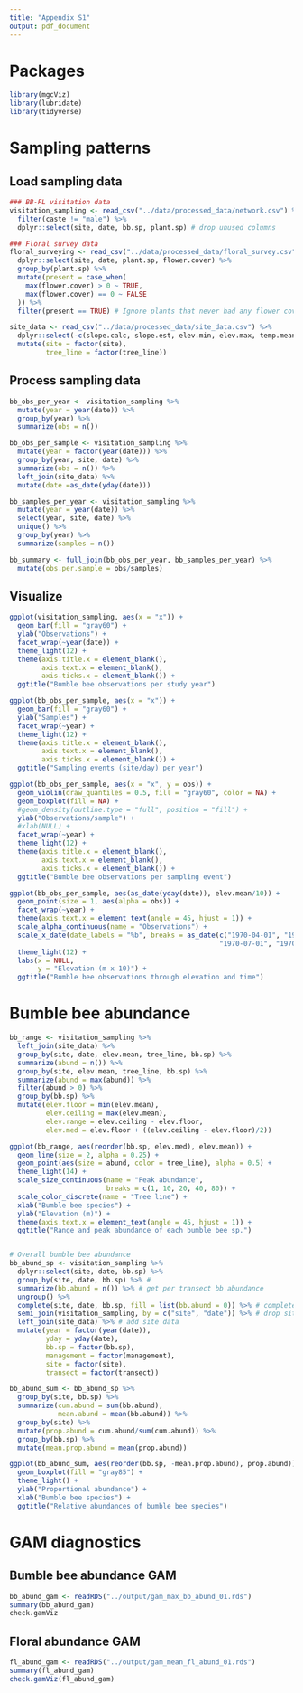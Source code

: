 ```yaml
---
title: "Appendix S1"
output: pdf_document
---
```


# Packages
```r
library(mgcViz)
library(lubridate)
library(tidyverse)
```

# Sampling patterns
## Load sampling data
```r
### BB-FL visitation data
visitation_sampling <- read_csv("../data/processed_data/network.csv") %>%
  filter(caste != "male") %>%
  dplyr::select(site, date, bb.sp, plant.sp) # drop unused columns

### Floral survey data
floral_surveying <- read_csv("../data/processed_data/floral_survey.csv") %>%
  dplyr::select(site, date, plant.sp, flower.cover) %>%
  group_by(plant.sp) %>%
  mutate(present = case_when(
    max(flower.cover) > 0 ~ TRUE,
    max(flower.cover) == 0 ~ FALSE
  )) %>%
  filter(present == TRUE) # Ignore plants that never had any flower cover

site_data <- read_csv("../data/processed_data/site_data.csv") %>%
  dplyr::select(-c(slope.calc, slope.est, elev.min, elev.max, temp.mean, elev.class, elev.class2)) %>% 
  mutate(site = factor(site),
         tree_line = factor(tree_line))
```

## Process sampling data
```r
bb_obs_per_year <- visitation_sampling %>%
  mutate(year = year(date)) %>%
  group_by(year) %>%
  summarize(obs = n())

bb_obs_per_sample <- visitation_sampling %>%
  mutate(year = factor(year(date))) %>%
  group_by(year, site, date) %>%
  summarize(obs = n()) %>%
  left_join(site_data) %>%
  mutate(date =as_date(yday(date)))

bb_samples_per_year <- visitation_sampling %>%
  mutate(year = year(date)) %>%
  select(year, site, date) %>%
  unique() %>%
  group_by(year) %>%
  summarize(samples = n())

bb_summary <- full_join(bb_obs_per_year, bb_samples_per_year) %>%
  mutate(obs.per.sample = obs/samples)
```

## Visualize
```r
ggplot(visitation_sampling, aes(x = "x")) +
  geom_bar(fill = "gray60") +
  ylab("Observations") +
  facet_wrap(~year(date)) +
  theme_light(12) +
  theme(axis.title.x = element_blank(),
        axis.text.x = element_blank(),
        axis.ticks.x = element_blank()) +
  ggtitle("Bumble bee observations per study year")

ggplot(bb_obs_per_sample, aes(x = "x")) +
  geom_bar(fill = "gray60") +
  ylab("Samples") +
  facet_wrap(~year) +
  theme_light(12) +
  theme(axis.title.x = element_blank(),
        axis.text.x = element_blank(),
        axis.ticks.x = element_blank()) +
  ggtitle("Sampling events (site/day) per year")

ggplot(bb_obs_per_sample, aes(x = "x", y = obs)) +
  geom_violin(draw_quantiles = 0.5, fill = "gray60", color = NA) +
  geom_boxplot(fill = NA) +
  #geom_density(outline.type = "full", position = "fill") +
  ylab("Observations/sample") +
  #xlab(NULL) +
  facet_wrap(~year) +
  theme_light(12) +
  theme(axis.title.x = element_blank(),
        axis.text.x = element_blank(),
        axis.ticks.x = element_blank()) +
  ggtitle("Bumble bee observations per sampling event")

ggplot(bb_obs_per_sample, aes(as_date(yday(date)), elev.mean/10)) +
  geom_point(size = 1, aes(alpha = obs)) +
  facet_wrap(~year) +
  theme(axis.text.x = element_text(angle = 45, hjust = 1)) +
  scale_alpha_continuous(name = "Observations") +
  scale_x_date(date_labels = "%b", breaks = as_date(c("1970-04-01", "1970-05-01", "1970-06-01",
                                                    "1970-07-01", "1970-08-01", "1970-09-01"))) +
  theme_light(12) +
  labs(x = NULL,
       y = "Elevation (m x 10)") +
  ggtitle("Bumble bee observations through elevation and time")
```

# Bumble bee abundance
```r
bb_range <- visitation_sampling %>%
  left_join(site_data) %>%
  group_by(site, date, elev.mean, tree_line, bb.sp) %>%
  summarize(abund = n()) %>%
  group_by(site, elev.mean, tree_line, bb.sp) %>%
  summarize(abund = max(abund)) %>%
  filter(abund > 0) %>%
  group_by(bb.sp) %>%
  mutate(elev.floor = min(elev.mean),
         elev.ceiling = max(elev.mean),
         elev.range = elev.ceiling - elev.floor,
         elev.med = elev.floor + ((elev.ceiling - elev.floor)/2))

ggplot(bb_range, aes(reorder(bb.sp, elev.med), elev.mean)) +
  geom_line(size = 2, alpha = 0.25) +
  geom_point(aes(size = abund, color = tree_line), alpha = 0.5) +
  theme_light(14) +
  scale_size_continuous(name = "Peak abundance",
                        breaks = c(1, 10, 20, 40, 80)) +
  scale_color_discrete(name = "Tree line") +
  xlab("Bumble bee species") +
  ylab("Elevation (m)") +
  theme(axis.text.x = element_text(angle = 45, hjust = 1)) +
  ggtitle("Range and peak abundance of each bumble bee sp.")


# Overall bumble bee abundance
bb_abund_sp <- visitation_sampling %>%
  dplyr::select(site, date, bb.sp) %>%
  group_by(site, date, bb.sp) %>% # 
  summarize(bb.abund = n()) %>% # get per transect bb abundance
  ungroup() %>%
  complete(site, date, bb.sp, fill = list(bb.abund = 0)) %>% # complete implicit absences
  semi_join(visitation_sampling, by = c("site", "date")) %>% # drop site-dates that did not exist in the data set
  left_join(site_data) %>% # add site data
  mutate(year = factor(year(date)),
         yday = yday(date),
         bb.sp = factor(bb.sp),
         management = factor(management),
         site = factor(site),
         transect = factor(transect)) 

bb_abund_sum <- bb_abund_sp %>%
  group_by(site, bb.sp) %>%
  summarize(cum.abund = sum(bb.abund),
            mean.abund = mean(bb.abund)) %>%
  group_by(site) %>%
  mutate(prop.abund = cum.abund/sum(cum.abund)) %>%
  group_by(bb.sp) %>%
  mutate(mean.prop.abund = mean(prop.abund))

ggplot(bb_abund_sum, aes(reorder(bb.sp, -mean.prop.abund), prop.abund)) +
  geom_boxplot(fill = "gray85") +
  theme_light() +
  ylab("Proportional abundance") +
  xlab("Bumble bee species") +
  ggtitle("Relative abundances of bumble bee species")
```

# GAM diagnostics

## Bumble bee abundance GAM
```r
bb_abund_gam <- readRDS("../output/gam_max_bb_abund_01.rds")
summary(bb_abund_gam)
check.gamViz
```

## Floral abundance GAM
```r
fl_abund_gam <- readRDS("../output/gam_mean_fl_abund_01.rds")
summary(fl_abund_gam)
check.gamViz(fl_abund_gam)
```
